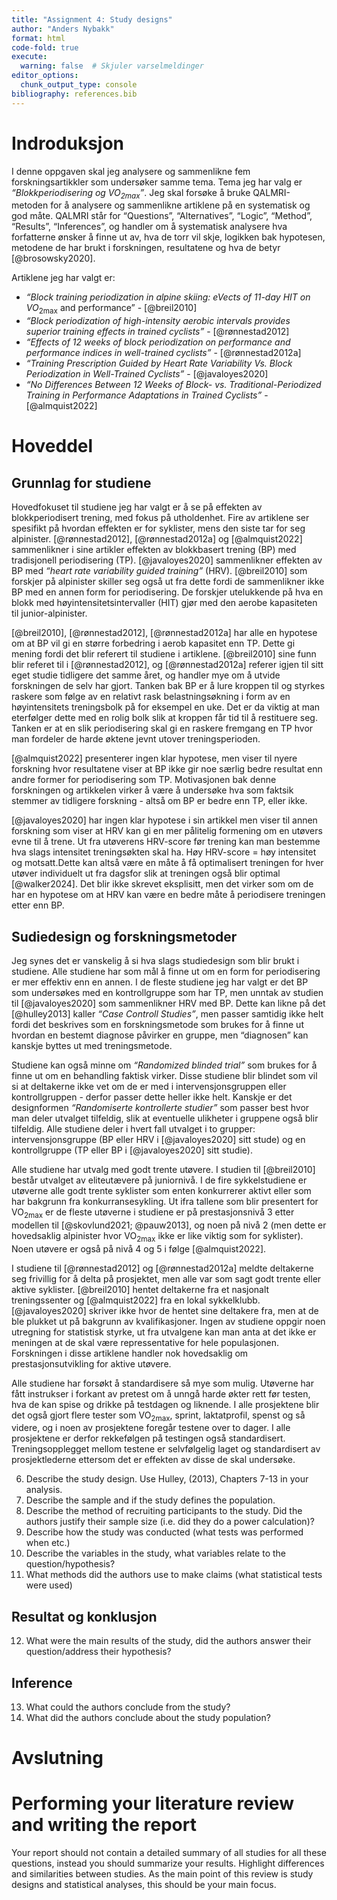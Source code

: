 ```yaml
---
title: "Assignment 4: Study designs"
author: "Anders Nybakk"
format: html
code-fold: true
execute:
  warning: false  # Skjuler varselmeldinger
editor_options: 
  chunk_output_type: console
bibliography: references.bib
---
```


# Indroduksjon

I denne oppgaven skal jeg analysere og sammenlikne fem forskningsartikkler som undersøker samme tema. Tema jeg har valg er *"Blokkperiodisering og VO<sub>2max</sub>"*. Jeg skal forsøke å bruke QALMRI-metoden for å analysere og sammenlikne artiklene på en systematisk og god måte. QALMRI står for "Questions", "Alternatives", "Logic", "Method", "Results", "Inferences", og handler om å systematisk analysere hva forfatterne ønsker å finne ut av, hva de torr vil skje, logikken bak hypotesen, metodene de har brukt i forskningen, resultatene og hva de betyr [@brosowsky2020].

Artiklene jeg har valgt er:

-   *"Block training periodization in alpine skiing: eVects of 11-day HIT on VO*<sub>2max</sub> and performance" - [@breil2010]
-   *"Block periodization of high-intensity aerobic intervals provides superior training effects in trained cyclists"* - [@rønnestad2012]
-   *"Effects of 12 weeks of block periodization on performance and performance indices in well-trained cyclists"* - [@rønnestad2012a]
-   *"Training Prescription Guided by Heart Rate Variability Vs. Block Periodization in Well-Trained Cyclists"* - [@javaloyes2020]
-   *"No Differences Between 12 Weeks of Block- vs. Traditional-Periodized Training in Performance Adaptations in Trained Cyclists"* - [@almquist2022]

# Hoveddel

## Grunnlag for studiene

Hovedfokuset til studiene jeg har valgt er å se på effekten av blokkperiodisert trening, med fokus på utholdenhet. Fire av artiklene ser spesifikt på hvordan effekten er for syklister, mens den siste tar for seg alpinister. [@rønnestad2012], [@rønnestad2012a] og [@almquist2022] sammenlikner i sine artikler effekten av blokkbasert trening (BP) med tradisjonell periodisering (TP). [@javaloyes2020] sammenlikner effekten av BP med *"heart rate variability guided training"* (HRV). [@breil2010] som forskjer på alpinister skiller seg også ut fra dette fordi de sammenlikner ikke BP med en annen form for periodisering. De forskjer utelukkende på hva en blokk med høyintensitetsintervaller (HIT) gjør med den aerobe kapasiteten til junior-alpinister.

[@breil2010], [@rønnestad2012], [@rønnestad2012a] har alle en hypotese om at BP vil gi en større forbedring i aerob kapasitet enn TP. Dette gi mening fordi det blir referert til studiene i artiklene. [@breil2010] sine funn blir referet til i [@rønnestad2012], og [@rønnestad2012a] referer igjen til sitt eget studie tidligere det samme året, og handler mye om å utvide forskningen de selv har gjort. Tanken bak BP er å lure kroppen til og styrkes raskere som følge av en relativt rask belastningsøkning i form av en høyintensitets treningsbolk på for eksempel en uke. Det er da viktig at man eterfølger dette med en rolig bolk slik at kroppen får tid til å restituere seg. Tanken er at en slik periodisering skal gi en raskere fremgang en TP hvor man fordeler de harde øktene jevnt utover treningsperioden.

[@almquist2022] presenterer ingen klar hypotese, men viser til nyere forskning hvor resultatene viser at BP ikke gir noe særlig bedre resultat enn andre former for periodisering som TP. Motivasjonen bak denne forskningen og artikkelen virker å være å undersøke hva som faktsik stemmer av tidligere forskning - altså om BP er bedre enn TP, eller ikke.

[@javaloyes2020] har ingen klar hypotese i sin artikkel men viser til annen forskning som viser at HRV kan gi en mer pålitelig formening om en utøvers evne til å trene. Ut fra utøverens HRV-score før trening kan man bestemme hva slags intensitet treningsøkten skal ha. Høy HRV-score = høy intensitet og motsatt.Dette kan altså være en måte å få optimalisert treningen for hver utøver individuelt ut fra dagsfor slik at treningen også blir optimal [@walker2024]. Det blir ikke skrevet eksplisitt, men det virker som om de har en hypotese om at HRV kan være en bedre måte å periodisere treningen etter enn BP.

## Sudiedesign og forskningsmetoder

Jeg synes det er vanskelig å si hva slags studiedesign som blir brukt i studiene. Alle studiene har som mål å finne ut om en form for periodisering er mer effektiv enn en annen. I de fleste studiene jeg har valgt er det BP som undersøkes med en kontrollgruppe som har TP, men unntak av studien til [@javaloyes2020] som sammenlikner HRV med BP. Dette kan likne på det [@hulley2013] kaller *"Case Controll Studies"*, men passer samtidig ikke helt fordi det beskrives som en forskningsmetode som brukes for å finne ut hvordan en bestemt diagnose påvirker en gruppe, men "diagnosen" kan kanskje byttes ut med treningsmetode. 

Studiene kan også minne om *"Randomized blinded trial"* som brukes for å finne ut om en behandling faktisk virker. Disse studiene blir blindet som vil si at deltakerne ikke vet om de er med i intervensjonsgruppen eller kontrollgruppen - derfor passer dette heller ikke helt. Kanskje er det designformen *"Randomiserte kontrollerte studier"* som passer best hvor man deler utvalget tilfeldig, slik at eventuelle ulikheter i gruppene også blir tilfeldig. Alle studiene deler i hvert fall utvalget i to grupper: intervensjonsgruppe (BP eller HRV i [@javaloyes2020] sitt stude) og en kontrollgruppe (TP eller BP i [@javaloyes2020] sitt studie).

Alle studiene har utvalg med godt trente utøvere. I studien til [@breil2010] består utvalget av eliteutævere på juniornivå. I de fire sykkelstudiene er utøverne alle godt trente syklister som enten konkurrerer aktivt eller som har bakgrunn fra konkurransesykling. Ut ifra tallene som blir presentert for VO<sub>2max</sub> er de fleste utøverne i studiene er på prestasjonsnivå 3 etter modellen til [@skovlund2021; @pauw2013], og noen på nivå 2 (men dette er hovedsaklig alpinister hvor VO<sub>2max</sub> ikke er like viktig som for syklister). Noen utøvere er også på nivå 4 og 5 i følge [@almquist2022]. 

I studiene til [@rønnestad2012] og [@rønnestad2012a] meldte deltakerne seg frivillig for å delta på prosjektet, men alle var som sagt godt trente eller aktive syklister. [@breil2010] hentet deltakerne fra et nasjonalt treningssenter og [@almquist2022] fra en lokal sykkelklubb. [@javaloyes2020] skriver ikke hvor de hentet sine deltakere fra, men at de ble plukket ut på bakgrunn av kvalifikasjoner. Ingen av studiene oppgir noen utregning for statistisk styrke, ut fra utvalgene kan man anta at det ikke er meningen at de skal være repressentative for hele populasjonen. Forskningen i disse artiklene handler nok hovedsaklig om prestasjonsutvikling for aktive utøvere.

Alle studiene har forsøkt å standardisere så mye som mulig. Utøverne har fått instrukser i forkant av pretest om å unngå harde økter rett før testen, hva de kan spise og drikke på testdagen og liknende. I alle prosjektene blir det også gjort flere tester som VO<sub>2max</sub>, sprint, laktatprofil, spenst og så videre, og i noen av prosjektene foregår testene over to dager. I alle prosjektene er derfor rekkefølgen på testingen også standardisert. Treningsopplegget mellom testene er selvfølgelig laget og standardisert av prosjektlederne ettersom det er effekten av disse de skal undersøke.



6.  Describe the study design. Use Hulley, (2013), Chapters 7-13 in your analysis.
7.  Describe the sample and if the study defines the population.
8.  Describe the method of recruiting participants to the study. Did the authors justify their sample size (i.e. did they do a power calculation)?
9.  Describe how the study was conducted (what tests was performed when etc.)
10. Describe the variables in the study, what variables relate to the question/hypothesis?
11. What methods did the authors use to make claims (what statistical tests were used)

## Resultat og konklusjon

12. What were the main results of the study, did the authors answer their question/address their hypothesis?

## Inference

13. What could the authors conclude from the study?
14. What did the authors conclude about the study population?

# Avslutning

# Performing your literature review and writing the report

Your report should not contain a detailed summary of all studies for all these questions, instead you should summarize your results. Highlight differences and similarities between studies. As the main point of this review is study designs and statistical analyses, this should be your main focus.
